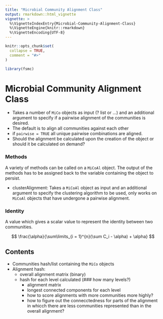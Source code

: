 ```yaml
---
title: "Microbial Community Alignment Class"
output: rmarkdown::html_vignette
vignette: >
  %\VignetteIndexEntry{Microbial-Community-Alignment-Class}
  %\VignetteEngine{knitr::rmarkdown}
  %\VignetteEncoding{UTF-8}
---
```


```r
knitr::opts_chunk$set(
  collapse = TRUE,
  comment = "#>"
)
```

```r
library(fsmc)
```

# Microbial Community Alignment Class



- Takes a number of `MiCo` objects as input (? list or ...) and an additional argument to specify if a pairwise alignment of the communities is desired. 
- The default is to align all communities against each other
- if `pairwise = TRUE` all unique pairwise combinations are aligned. 
- Should the alignment be calculated upon the creation of the object or should it be calculated on demand?

### Methods

A variety of methods can be called on a `MiCoAl` object. The output of the methods has to be assigned back to the variable containing the object to persist. 

- clusterAlignment: Takes a `MiCoAl` object as input and an additional argument to specify the clustering algorithm to be used, only works on `MiCoAl` objects that have undergone a pairwise alignment. 

### Identity
A value which gives a scalar value to represent the identity between two communities. 

$$ \frac{\alpha}{\sum\limits_{i = 1}^{n}(\sum C_i - \alpha) + \alpha} $$



## Contents

- Communities hash/list containing the `MiCo` objects
- Alignment hash:
  - overall alignment matrix (binary)
  - hash for each level calculated (### how many levels?)
    - alignment matrix
    - longest connected components for each level
    - how to score alignments with more communities more highly?
    - how to figure out the connecctedness for parts of the alignment in whicch there are less communities represented than in the overall alignment?
